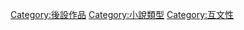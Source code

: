 {{Cat more}}

[[Category:後設作品|Category:後設作品]]
[[Category:小說類型|Category:小說類型]]
[[Category:互文性|Category:互文性]]